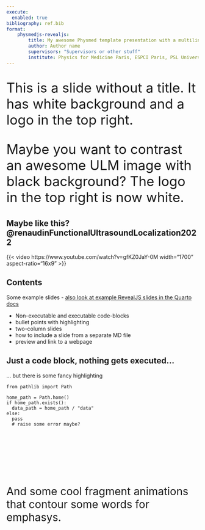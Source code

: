 ```yaml
---
execute: 
  enabled: true
bibliography: ref.bib
format:
    physmedjs-revealjs:
        title: My awesome Physmed template presentation with a multiline title
        author: Author name
        supervisors: "Supervisors or other stuff"
        institute: Physics for Medicine Paris, ESPCI Paris, PSL University, Inserm U1273, CNRS UMR 8063
---
```


## {.center}

::: {style="font-size: 2.5em"}
This is a slide without a title. It has white background and a logo in the top right.
:::


## {.center background-color="#000"}

::: {style="font-size: 2.5em"}
Maybe you want to contrast an awesome ULM image with black background? The logo in the top right is now white.
:::

## Maybe like this? @renaudinFunctionalUltrasoundLocalization2022 {background-color="#000"}

<!-- ::: {.alternative-slide-logo style="display: block !important;position: absolute !important;top: 0; right:0; max-height: 8% !important;height: 100% !important;width: auto !important; background-color:aqua;"}
<p><img src="img/footer_physmed_iconeus_white.svg"></p>
::: -->
::: {.r-stack}
{{< video https://www.youtube.com/watch?v=gfKZ0JaY-0M width="1700" aspect-ratio="16x9" >}}
:::

## Contents

Some example slides - [also look at example RevealJS slides in the Quarto docs](https://quarto.org/docs/presentations/revealjs/)

* Non-executable and executable code-blocks
* bullet points with highlighting 
* two-column slides 
* how to include a slide from a separate MD file
* preview and link to a webpage

## Just a code block, nothing gets executed...

... but there is some fancy highlighting

```.python
from pathlib import Path

home_path = Path.home()
if home_path.exists():
  data_path = home_path / "data"
else:
  pass
  # raise some error maybe?
```

::: {style="font-size: 2em"}
<p>&nbsp;</p>
<p>&nbsp;</p>
And some cool fragment animations <span class="fragment contour">that contour</span> some words for <span class="fragment contour">emphasys</span>.
:::
